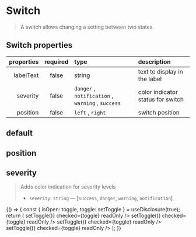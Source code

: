 
<Meta title="Forms/Switch" component={Switch} />

# Switch

> A switch allows changing a setting between two states.

## Switch properties

| properties | required | type                                                                                          | description                       |
| ---------: | :------: | :-------------------------------------------------------------------------------------------- | :-------------------------------- |
|  labelText |  false   | string                                                                                        | text to display in the label      |
|   severity |  false   | <code>danger</code> , <code>notification</code> , <code>warning</code> , <code>success</code> | color indicator status for switch |
|   position |  false   | <code>left</code> , <code>right</code>                                                        | switch position                   |

## default

<Canvas>
  <Story name="default">
    <Switch labelText="My Switch Button" />
  </Story>
</Canvas>

## position

<Canvas>
  <Story name="position">
    <GnuiContainer>
      <Switch name="label-left" position="left" labelText="My Switch Button" />
      <Spacer height="1rem" />
      <Switch
        name="label-right"
        position="right"
        labelText="My Switch Button"
      />
    </GnuiContainer>
  </Story>
</Canvas>

## severity

> Adds color indication for severity levels
>
> - `severity`: `string` — [`success`, `danger`, `warning`, `notification`]

<Canvas>
  <Story name="severity">
    {() => {
      const { isOpen: toggle, toggle: setToggle } = useDisclosure(true);
      return (
        <GnuiContainer>
          <Switch
            name="label1"
            severity="warning"
            labelText="My Switch Button Warning"
            onClick={() => setToggle()}
            checked={toggle}
            readOnly
          />
          <Spacer height="1rem" />
          <Switch
            name="label2"
            severity="danger"
            labelText="My Switch Button Danger"
            onClick={() => setToggle()}
            checked={toggle}
            readOnly
          />
          <Spacer height="1rem" />
          <Switch
            name="label3"
            severity="success"
            labelText="My Switch Button Success"
            onClick={() => setToggle()}
            checked={toggle}
            readOnly
          />
          <Spacer height="1rem" />
          <Switch
            name="label4"
            severity="notification"
            labelText="My Switch Button Notification"
            onClick={() => setToggle()}
            checked={toggle}
            readOnly
          />
        </GnuiContainer>
      );
    }}
  </Story>
</Canvas>
